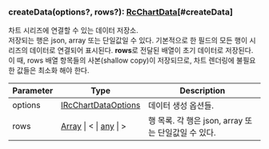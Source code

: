 ### createData(options?, rows?): [RcChartData](../classes/RcChartData)[#createData]
차트 시리즈에 연결할 수 있는 데이터 저장소.<br/>
저장되는 행은 json, array 또는 단일값일 수 있다.
기본적으로 한 필드의 모든 행이 시리즈의 데이터로 연결되어 표시된다.
**rows**로 전달된 배열이 초기 데이터로 저장된다.
이 때, rows 배열 항목들의 사본(shallow copy)이 저장되므로,
차트 렌더링에 불필요한 값들은 최소화 해야 한다.



| Parameter | Type | Description |
| ----------- | ----------- | ----------- |
| options | [IRcChartDataOptions](../interfaces/IRcChartDataOptions) | 데이터 생성 옵션들. |
| rows | [Array](https://developer.mozilla.org/en-US/docs/Web/JavaScript/Reference/Global_Objects/Array) &#124; \< &#124; [any](https://www.typescriptlang.org/docs/handbook/2/everyday-types.html#any) &#124; > | 행 목록. 각 행은 json, array 또는 단일값일 수 있다. |